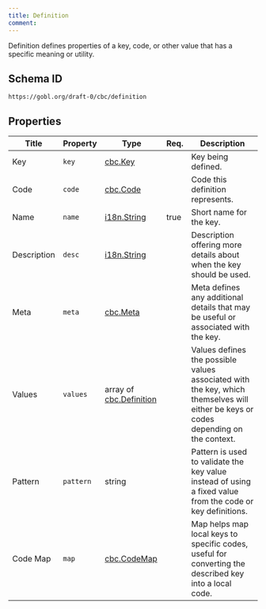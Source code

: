 ```yaml
---
title: Definition
comment: 
---
```


Definition defines properties of a key, code, or other value that has a specific meaning or utility.

## Schema ID

`https://gobl.org/draft-0/cbc/definition`

## Properties

| Title       | Property  | Type                                               | Req. | Description                                                                                                                         |
|-------------|-----------|----------------------------------------------------|------|-------------------------------------------------------------------------------------------------------------------------------------|
| Key         | `key`     | [cbc.Key](/draft-0/cbc/key)                        |      | Key being defined.                                                                                                                  |
| Code        | `code`    | [cbc.Code](/draft-0/cbc/code)                      |      | Code this definition represents.                                                                                                    |
| Name        | `name`    | [i18n.String](/draft-0/i18n/string)                | true | Short name for the key.                                                                                                             |
| Description | `desc`    | [i18n.String](/draft-0/i18n/string)                |      | Description offering more details about when the key should be used.                                                                |
| Meta        | `meta`    | [cbc.Meta](/draft-0/cbc/meta)                      |      | Meta defines any additional details that may be useful or associated with the key.                                                  |
| Values      | `values`  | array of [cbc.Definition](/draft-0/cbc/definition) |      | Values defines the possible values associated with the key, which themselves will either be keys or codes depending on the context. |
| Pattern     | `pattern` | string                                             |      | Pattern is used to validate the key value instead of using a fixed value from the code or key definitions.                          |
| Code Map    | `map`     | [cbc.CodeMap](/draft-0/cbc/code_map)               |      | Map helps map local keys to specific codes, useful for converting the described key into a local code.                              |


